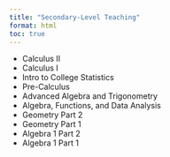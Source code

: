 ```yaml
---
title: "Secondary-Level Teaching"
format: html
toc: true
---
```


- Calculus II
- Calculus I
- Intro to College Statistics
- Pre-Calculus
- Advanced Algebra and Trigonometry
- Algebra, Functions, and Data Analysis
- Geometry Part 2
- Geometry Part 1
- Algebra 1 Part 2
- Algebra 1 Part 1